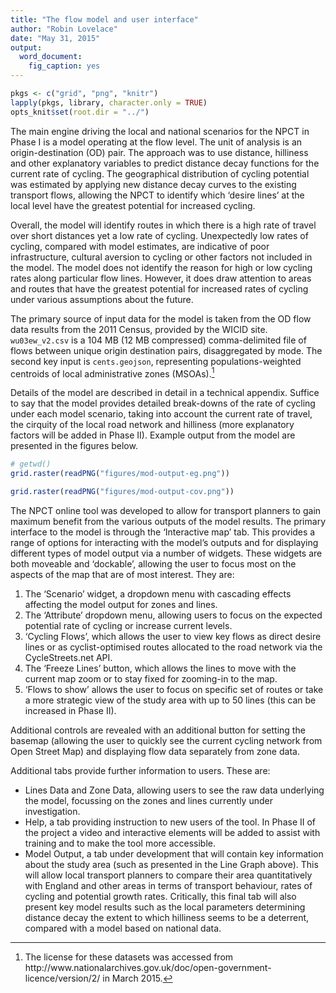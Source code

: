 ```yaml
---
title: "The flow model and user interface"
author: "Robin Lovelace"
date: "May 31, 2015"
output: 
  word_document: 
    fig_caption: yes
---
```


```r
pkgs <- c("grid", "png", "knitr")
lapply(pkgs, library, character.only = TRUE)
opts_knit$set(root.dir = "../")
```


The main engine driving the local and national scenarios for the
NPCT in Phase I is a model operating at the flow level.
The unit of analysis is an origin-destination (OD) pair.
The approach was to use distance, hilliness and other
explanatory variables to predict distance decay
functions for the current rate of cycling. The geographical
distribution of cycling potential was estimated by applying
new distance decay curves to the existing transport flows,
allowing the NPCT to identify which 'desire lines' at the local
level have the greatest potential for increased cycling.

Overall, the model will identify routes in which there is a high
rate of travel over short distances yet a low rate of cycling.
Unexpectedly low rates of cycling, compared with model estimates,
are indicative of poor infrastructure, cultural aversion to cycling
or other factors not included in the model. The model does not
identify the reason for high or low cycling rates along particular
flow lines. However, it does draw attention to areas and routes
that have the greatest potential for increased rates of cycling
under various assumptions about the future.

The primary source of input data for the model is taken from the 
OD flow data results from the 2011 Census, provided by the WICID
site. `wu03ew_v2.csv` is a 104 MB (12 MB compressed)
comma-delimited file
of flows between unique origin destination pairs, disaggregated by mode.
The second key input is `cents.geojson`,
representing populations-weighted centroids of local
administrative zones (MSOAs).^[The license for these
datasets was accessed from http://www.nationalarchives.gov.uk/doc/open-government-licence/version/2/ in
March 2015.]

Details of the model are described in detail in a technical appendix.
Suffice to say that the model provides detailed break-downs of the
rate of cycling under each model scenario, taking into account the
current rate of travel, the cirquity of the local road network
and hilliness (more explanatory factors will be added in Phase II).
Example output from the model are presented in the figures below.

```r
# getwd()
grid.raster(readPNG("figures/mod-output-eg.png"))
```

```r
grid.raster(readPNG("figures/mod-output-cov.png"))
```

The NPCT online tool was developed to allow for transport planners
to gain maximum benefit from the various outputs of the model results.
The primary interface to the model is through the 'Interactive map'
tab. This provides a range of options for interacting with
the model's outputs and for displaying
different types of model output via a number of widgets.
These widgets are both moveable and 'dockable', allowing the user
to focus most on the aspects of the map that are of most interest.
They are:

1. The 'Scenario' widget, a dropdown menu with cascading effects
affecting the model output for zones and lines.
2. The 'Attribute' dropdown menu, allowing users to focus
on the expected potential rate of cycling or increase current levels.
3. 'Cycling Flows', which allows the user to view key flows as
direct desire lines or as cyclist-optimised routes allocated
to the road network via the CycleStreets.net API.
4. The 'Freeze Lines' button, which allows the lines to move with 
the current map zoom or to stay fixed for zooming-in to the map.
5. 'Flows to show' allows the user to focus on specific set of
routes or take a more strategic view of the study area with
up to 50 lines (this can be increased in Phase II).

Additional controls are revealed with an additional button for
setting the basemap (allowing the user to quickly see the
current cycling network from Open Street Map) and displaying flow
data separately from zone data.

Additional tabs provide further information to users. These are:

- Lines Data and Zone Data, allowing users to see the raw
data underlying the model, focussing on the zones and lines
currently under investigation.
- Help, a tab providing instruction to new users of the tool. In 
Phase II of the project a video and interactive elements will
be added to assist with training and to make the tool more accessible.
- Model Output, a tab under development that will contain key
information about the study area (such as presented in the
Line Graph above). This will allow local transport planners to
compare their area quantitatively with England and other 
areas in terms of transport behaviour, rates of cycling
and potential growth rates. Critically, this final tab will
also present key model results such as the local parameters
determining distance decay the extent to which hilliness
seems to be a deterrent, compared with a model based on national
data.



